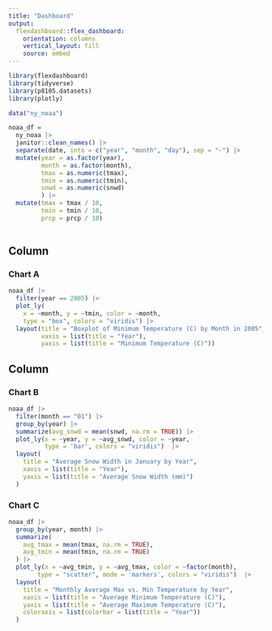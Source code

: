 ```yaml
---
title: "Dashboard"
output: 
  flexdashboard::flex_dashboard:
    orientation: columns
    vertical_layout: fill
    source: embed
---
```


```r
library(flexdashboard)
library(tidyverse)
library(p8105.datasets)
library(plotly)

data("ny_noaa")
```

```r
noaa_df = 
  ny_noaa |> 
  janitor::clean_names() |> 
  separate(date, into = c("year", "month", "day"), sep = "-") |> 
  mutate(year = as.factor(year),
         month = as.factor(month),
         tmax = as.numeric(tmax),
         tmin = as.numeric(tmin),
         snwd = as.numeric(snwd)
         ) |> 
  mutate(tmax = tmax / 10,
         tmin = tmin / 10,
         prcp = prcp / 10) 
  
```

Column {data-width=650}
-----------------------------------------------------------------------

### Chart A

```r
noaa_df |> 
  filter(year == 2005) |> 
  plot_ly(
    x = ~month, y = ~tmin, color = ~month,
    type = "box", colors = "viridis") |> 
  layout(title = "Boxplot of Minimum Temperature (C) by Month in 2005",
         xaxis = list(title = "Year"),
         yaxis = list(title = "Minimum Temperature (C)"))
```

Column {data-width=350}
-----------------------------------------------------------------------

### Chart B

```r
noaa_df |> 
  filter(month == "01") |> 
  group_by(year) |> 
  summarize(avg_snwd = mean(snwd, na.rm = TRUE)) |> 
  plot_ly(x = ~year, y = ~avg_snwd, color = ~year,
          type = 'bar', colors = "viridis")  |> 
  layout(
    title = "Average Snow Width in January by Year",
    xaxis = list(title = "Year"),
    yaxis = list(title = "Average Snow Width (mm)")
  )
```

### Chart C

```r
noaa_df |> 
  group_by(year, month) |> 
  summarize(
    avg_tmax = mean(tmax, na.rm = TRUE),
    avg_tmin = mean(tmin, na.rm = TRUE)
  ) |> 
  plot_ly(x = ~avg_tmin, y = ~avg_tmax, color = ~factor(month),
        type = "scatter", mode = 'markers', colors = "viridis")  |> 
  layout(
    title = "Monthly Average Max vs. Min Temperature by Year",
    xaxis = list(title = "Average Minimum Temperature (C)"),
    yaxis = list(title = "Average Maximum Temperature (C)"),
    coloraxis = list(colorbar = list(title = "Year"))
  )
```

